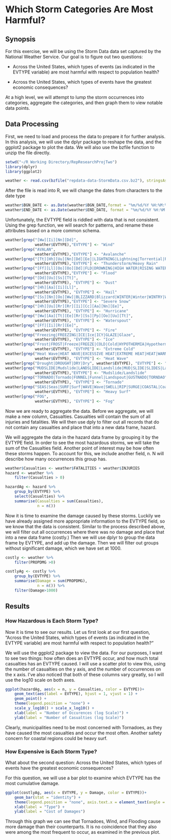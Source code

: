 # Which Storm Categories Are Most Harmful?

## Synopsis

For this exercise, we will be using the Storm Data data set captured by the National Weather Service.  Our goal is to figure out two questions:

* Across the United States, which types of events (as indicated in the EVTYPE variable) are most harmful with respect to population health?

* Across the United States, which types of events have the greatest economic consequences?

At a high level, we will attempt to lump the storm occurrences into categories, aggregate the categories, and then graph them to view notable data points.

## Data Processing

First, we need to load and process the data to prepare it for further analysis.  In this analysis, we will use the dplyr package to reshape the data, and the ggplot2 package to plot the data.  We will also use the bzfile function to unzip the file directly.


```r
setwd("~/R Working Directory/RepResearchProjTwo")
library(dplyr)
library(ggplot2)
```
```r
weather <- read.csv(bzfile("repdata-data-StormData.csv.bz2"), stringsAsFactors = F)
```

After the file is read into R, we will change the dates from characters to the date type
```r
weather$BGN_DATE <- as.Date(weather$BGN_DATE,format = "%m/%d/%Y %H:%M:%S")
weather$END_DATE <- as.Date(weather$END_DATE, format = "%m/%d/%Y %H:%M:%S")
```

Unfortunately, the EVTYPE field is riddled with data that is not consistent.  Using the grep function, we will search for patterns, and rename these attributes based on a more common schema.

```r
weather[grep("[Ww][Ii][Nn][Dd]", 
             weather$EVTYPE),"EVTYPE"] <- "Wind"
weather[grep("AVALAN", 
             weather$EVTYPE),"EVTYPE"] <- "Avalanche"
weather[grep("[Tt][Hh][Uu][Nn][Dd][Ee]|LIGHTNING|Lightning|Torrential|Rain|RAIN|TROPICAL|Tropical|TYPHOON|HEAVY PRECIPITATION|HEAVY SHOWER|LIGHTING|LIGNTNING|MICROBURST|Microburst", 
             weather$EVTYPE),"EVTYPE"] <- "Thunderstorm/Heavy Rain"
weather[grep("[Ff][Ll][Oo][Oo][Dd]|FLD|DROWNING|HIGH WATER|RISING WATER", 
             weather$EVTYPE),"EVTYPE"] <- "Flood"
weather[grep("[Dd][Uu][Ss][Tt]", 
             weather$EVTYPE), "EVTYPE"] <- "Dust"
weather[grep("[Hh][Aa][Ii][Ll]", 
             weather$EVTYPE), "EVTYPE"] <- "Hail"
weather[grep("[Ss][Nn][Oo][Ww]|BLIZZARD|Blizzard|WINTER|Winter|WINTRY|Wintry|MIXED|SLEET|Sleet|HEAVY MIX|Mixed Precipitation", 
             weather$EVTYPE),"EVTYPE"] <- "Severe Snow"
weather[grep("[Hh][Uu][Rr][Rr][Ii][Cc][Aa][Nn][Ee]", 
             weather$EVTYPE), "EVTYPE"] <- "Hurricane"
weather[grep("[Ww][Aa][Tt][Ee][Rr][Ss][Pp][Oo][Uu][Tt]", 
             weather$EVTYPE), "EVTYPE"] <- "Waterspout"
weather[grep("[Ff][Ii][Rr][Ee]", 
             weather$EVTYPE), "EVTYPE"] <- "Fire"
weather[grep("Freezing|FREEZING|ICE|Ice|ICY|GLAZE|Glaze", 
             weather$EVTYPE), "EVTYPE"] <- "Ice"
weather[grep("Frost|FROST|Freeze|FREEZE|COLD|Cold|HYPOTHERMIA|Hypothermia|EXPOSURE|LOW TEMPERATURE", 
             weather$EVTYPE), "EVTYPE"] <- "Extreme Cold"
weather[grep("Heat Wave|HEAT WAVE|EXCESSIVE HEAT|EXTREME HEAT|HEAT|WARM WEATHER", 
             weather$EVTYPE), "EVTYPE"] <- "Heat Wave"
weather[grep("Drought|DROUGHT|DRY|Dry", weather$EVTYPE), "EVTYPE"] <- "Drought"
weather[grep("MUDSLIDE|Mudslide|LANDSLIDE|Landslide|MUD|SLIDE|SLIDES|Landslump|ROCK SLIDE", 
             weather$EVTYPE),"EVTYPE"] <- "Mudslide/Landslide"
weather[grep("TORNADO|Tornado|FUNNEL|Funnel|Landspout|GUSTNADO|TORNDAO", 
             weather$EVTYPE), "EVTYPE"] <- "Tornado"
weather[grep("SEAS|Seas|SURF|Surf|WAVE|Wave|SWELL|RIP|SURGE|COASTAL|Coastal|MARINE|Marine|HIGH TIDES", 
             weather$EVTYPE), "EVTYPE"] <- "Heavy Surf"
weather[grep("FOG", 
             weather$EVTYPE), "EVTYPE"] <- "Fog"
```

Now we are ready to aggregate the data. Before we aggregate, we will make a new column, Casualties.  Casualties will contain the sum of all injuries and fatalities.  We will then use dply to filter out all records that do not contain any casualties and place that into a new data frame, hazard.

We will aggregate the data in the hazard data frame by grouping it by the EVTYPE field.  In order to see the most hazardous storms, we will take the sum of the Casualties field.  Another point of interest may be how often these storms happen.  To account for this, we include another field, n.  N will describe how many occurrences this group has.

```r
weather$Casualties <- weather$FATALITIES + weather$INJURIES
hazard <- weather %>%
    filter(Casualties > 0)

hazardAg <- hazard %>%
    group_by(EVTYPE) %>%
    select(Casualties) %>%
    summarise(Casualties = sum(Casualties),
              n = n())


```    

Now it is time to examine the damage caused by these storms.  Luckily we have already assigned more appropriate information to the EVTYPE field, so we know that the data is consistent.  Similar to the process described above, we will filter out all occurrences where there was no damage and place that into a new data frame (costly.)  Then we will use dplyr to group the data frame by EVTYPE, and add up the damage.  Then we will filter out groups without significant damage, which we have set at 1000.

```r
costly <- weather %>%
    filter(PROPDMG >0)

costlyAg <- costly %>%
    group_by(EVTYPE) %>%
    summarise(Damage = sum(PROPDMG),
              n = n()) %>%
    filter(Damage>1000)
```

## Results

### How Hazardous is Each Storm Type?

Now it is time to see our results.  Let us first look at our first question, "Across the United States, which types of events (as indicated in the EVTYPE variable) are most harmful with respect to population health?"

We will use the ggplot2 package to view the data.  For our purposes, I want to see two things: how often does an EVTYPE occur, and how much total casualties has an EVTYPE caused.  I will use a scatter plot to view this, using the number of casualties on the y axis, and the number of occurrences on the x axis.  I've also noticed that both of these columns vary greatly, so I will use the log10 scale on both axes.

```r
ggplot(hazardAg, aes(x = n, y = Casualties, color = EVTYPE))+ 
    geom_text(aes(label = EVTYPE), hjust = 1, vjust = 1) +
    geom_point() +
    theme(legend.position = "none") +
    scale_y_log10() + scale_x_log10() +
    xlab(label = "Number of Occurences (log Scale)") +
    ylab(label = "Number of Casualties (log Scale)") 
```

Clearly, municipalities need to be most concerned with Tornadoes, as they have caused the most casualties and occur the most often.  Another safety concern for coastal regions could be heavy surf.

### How Expensive is Each Storm Type?

What about the second question: Across the United States, which types of events have the greatest economic consequences?

For this question, we will use a bar plot to examine which EVTYPE has the most cumulative damage.

```r
ggplot(costlyAg, aes(x = EVTYPE, y = Damage, color = EVTYPE))+ 
    geom_bar(stat = "identity") +
    theme(legend.position = "none", axis.text.x = element_text(angle = 90, hjust = 1, vjust = .5)) +
    xlab(label = "Type") +
    ylab(label = "Cost of Damages")
```

Through this graph we can see that Tornadoes, Wind, and Flooding cause more damage than their counterparts.  It is no coincidence that they also were among the most frequent to occur, as examined in the previous plot.







